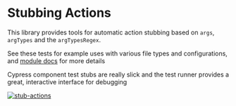 
<Meta title="StubActions/Overview" />

# Stubbing Actions

This library provides tools for automatic action stubbing based on `args`, `argTypes` and the `argTypesRegex`.

See these tests for example uses with various file types and configurations, and [module docs](https://quotapath.github.io/orphic-cypress/functions/actions.stubStoryActions.html)
for more details

Cypress component test stubs are really slick and the test runner provides a great, interactive interface for debugging

[![stub-actions](https://user-images.githubusercontent.com/9889378/203309810-fe715890-3236-46a2-99f6-680bb6c39235.gif)](https://user-images.githubusercontent.com/9889378/203308863-105eac48-a70a-4c21-a439-dead63ef0aed.mp4)
